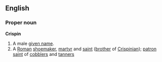 ==English==
===Proper noun===
'''Crispin'''
{{wikipedia}}
#A male [[given name]].
#A [[Roman]] [[shoemaker]], [[martyr]] and [[saint]] ([[brother]] of [[Crispinian]]); [[patron saint]] of [[cobbler]]s and [[tanner]]s
